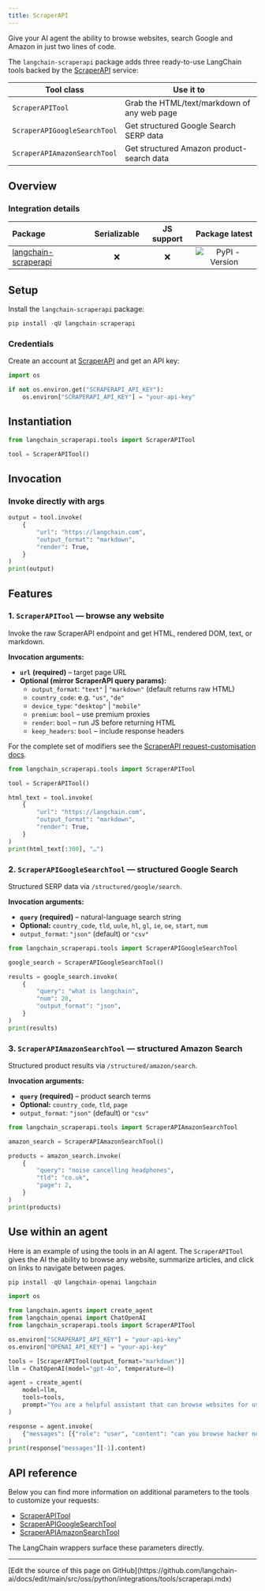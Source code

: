 ```yaml
---
title: ScraperAPI
---
```


Give your AI agent the ability to browse websites, search Google and Amazon in just two lines of code.

The `langchain-scraperapi` package adds three ready-to-use LangChain tools backed by the [ScraperAPI](https://www.scraperapi.com/) service:

| Tool class | Use it to |
|------------|------------------|
| `ScraperAPITool` | Grab the HTML/text/markdown of any web page |
| `ScraperAPIGoogleSearchTool` | Get structured Google Search SERP data |
| `ScraperAPIAmazonSearchTool` | Get structured Amazon product-search data |

## Overview

### Integration details

| Package | Serializable | JS support |  Package latest |
| :--- | :---: | :---: | :---: |
| [langchain-scraperapi](https://pypi.org/project/langchain-scraperapi/) | ❌ | ❌ |  ![PyPI - Version](https://img.shields.io/pypi/v/langchain-scraperapi?style=flat-square&label=%20) |

## Setup

Install the `langchain-scraperapi` package:

```python
pip install -qU langchain-scraperapi
```

### Credentials

Create an account at [ScraperAPI](https://www.scraperapi.com/) and get an API key:

```python
import os

if not os.environ.get("SCRAPERAPI_API_KEY"):
    os.environ["SCRAPERAPI_API_KEY"] = "your-api-key"
```

## Instantiation

```python
from langchain_scraperapi.tools import ScraperAPITool

tool = ScraperAPITool()
```

## Invocation

### Invoke directly with args

```python
output = tool.invoke(
    {
        "url": "https://langchain.com",
        "output_format": "markdown",
        "render": True,
    }
)
print(output)
```

## Features

### 1. `ScraperAPITool` — browse any website

Invoke the raw ScraperAPI endpoint and get HTML, rendered DOM, text, or markdown.

**Invocation arguments:**

* **`url`** **(required)** – target page URL
* **Optional (mirror ScraperAPI query params):**
  * `output_format`: `"text"` | `"markdown"` (default returns raw HTML)
  * `country_code`: e.g. `"us"`, `"de"`
  * `device_type`: `"desktop"` | `"mobile"`
  * `premium`: `bool` – use premium proxies
  * `render`: `bool` – run JS before returning HTML
  * `keep_headers`: `bool` – include response headers

For the complete set of modifiers see the [ScraperAPI request-customisation docs](https://docs.scraperapi.com/python/making-requests/customizing-requests).

```python
from langchain_scraperapi.tools import ScraperAPITool

tool = ScraperAPITool()

html_text = tool.invoke(
    {
        "url": "https://langchain.com",
        "output_format": "markdown",
        "render": True,
    }
)
print(html_text[:300], "…")
```

### 2. `ScraperAPIGoogleSearchTool` — structured Google Search

Structured SERP data via `/structured/google/search`.

**Invocation arguments:**

* **`query`** **(required)** – natural-language search string
* **Optional:** `country_code`, `tld`, `uule`, `hl`, `gl`, `ie`, `oe`, `start`, `num`
* `output_format`: `"json"` (default) or `"csv"`

```python
from langchain_scraperapi.tools import ScraperAPIGoogleSearchTool

google_search = ScraperAPIGoogleSearchTool()

results = google_search.invoke(
    {
        "query": "what is langchain",
        "num": 20,
        "output_format": "json",
    }
)
print(results)
```

### 3. `ScraperAPIAmazonSearchTool` — structured Amazon Search

Structured product results via `/structured/amazon/search`.

**Invocation arguments:**

* **`query`** **(required)** – product search terms
* **Optional:** `country_code`, `tld`, `page`
* `output_format`: `"json"` (default) or `"csv"`

```python
from langchain_scraperapi.tools import ScraperAPIAmazonSearchTool

amazon_search = ScraperAPIAmazonSearchTool()

products = amazon_search.invoke(
    {
        "query": "noise cancelling headphones",
        "tld": "co.uk",
        "page": 2,
    }
)
print(products)
```

## Use within an agent

Here is an example of using the tools in an AI agent. The `ScraperAPITool` gives the AI the ability to browse any website, summarize articles, and click on links to navigate between pages.

```python
pip install -qU langchain-openai langchain
```

```python
import os

from langchain.agents import create_agent
from langchain_openai import ChatOpenAI
from langchain_scraperapi.tools import ScraperAPITool

os.environ["SCRAPERAPI_API_KEY"] = "your-api-key"
os.environ["OPENAI_API_KEY"] = "your-api-key"

tools = [ScraperAPITool(output_format="markdown")]
llm = ChatOpenAI(model="gpt-4o", temperature=0)

agent = create_agent(
    model=llm,
    tools=tools,
    prompt="You are a helpful assistant that can browse websites for users. When asked to browse a website or a link, do so with the ScraperAPITool, then provide information based on the website based on the user's needs.",
)

response = agent.invoke(
    {"messages": [{"role": "user", "content": "can you browse hacker news and summarize the first website"}]}
)
print(response["messages"][-1].content)
```

## API reference

Below you can find more information on additional parameters to the tools to customize your requests:

* [ScraperAPITool](https://docs.scraperapi.com/python/making-requests/customizing-requests)
* [ScraperAPIGoogleSearchTool](https://docs.scraperapi.com/python/make-requests-with-scraperapi-in-python/scraperapi-structured-data-collection-in-python/google-serp-api-structured-data-in-python)
* [ScraperAPIAmazonSearchTool](https://docs.scraperapi.com/python/make-requests-with-scraperapi-in-python/scraperapi-structured-data-collection-in-python/amazon-search-api-structured-data-in-python)

The LangChain wrappers surface these parameters directly.

---

<Callout icon="pen-to-square" iconType="regular">
  [Edit the source of this page on GitHub](https://github.com/langchain-ai/docs/edit/main/src/oss/python/integrations/tools/scraperapi.mdx)
</Callout>

